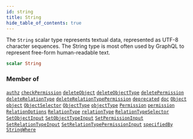 ```yaml
---
id: string
title: String
hide_table_of_contents: true
---
```








The `String` scalar type represents textual data, represented as UTF-8 character sequences. The String type is most often used by GraphQL to represent free-form human-readable text.

```graphql
scalar String
```




### Member of

[`authz`](/docs/v1/directory-api-reference/schema/common/directives/authz)  <Badge class="secondary" text="directive"/><Bullet />[`checkPermission`](/docs/v1/directory-api-reference/schema/permissions/queries/check-permission)  <Badge class="secondary" text="query"/><Bullet />[`deleteObject`](/docs/v1/directory-api-reference/schema/objects/mutations/delete-object)  <Badge class="secondary" text="mutation"/><Bullet />[`deleteObjectType`](/docs/v1/directory-api-reference/schema/object-types/mutations/delete-object-type)  <Badge class="secondary" text="mutation"/><Bullet />[`deletePermission`](/docs/v1/directory-api-reference/schema/permissions/mutations/delete-permission)  <Badge class="secondary" text="mutation"/><Bullet />[`deleteRelationType`](/docs/v1/directory-api-reference/schema/relation-types/mutations/delete-relation-type)  <Badge class="secondary" text="mutation"/><Bullet />[`deleteRelationTypePermission`](/docs/v1/directory-api-reference/schema/permissions/mutations/delete-relation-type-permission)  <Badge class="secondary" text="mutation"/><Bullet />[`deprecated`](/docs/v1/directory-api-reference/schema/common/directives/deprecated)  <Badge class="secondary" text="directive"/><Bullet />[`doc`](/docs/v1/directory-api-reference/schema/common/directives/doc)  <Badge class="secondary" text="directive"/><Bullet />[`Object`](/docs/v1/directory-api-reference/schema/objects/objects/object)  <Badge class="secondary" text="object"/><Bullet />[`object`](/docs/v1/directory-api-reference/schema/objects/queries/object)  <Badge class="secondary" text="query"/><Bullet />[`ObjectSelector`](/docs/v1/directory-api-reference/schema/objects/inputs/object-selector)  <Badge class="secondary" text="input"/><Bullet />[`ObjectType`](/docs/v1/directory-api-reference/schema/object-types/objects/object-type)  <Badge class="secondary" text="object"/><Bullet />[`objectType`](/docs/v1/directory-api-reference/schema/object-types/queries/object-type)  <Badge class="secondary" text="query"/><Bullet />[`Permission`](/docs/v1/directory-api-reference/schema/permissions/objects/permission)  <Badge class="secondary" text="object"/><Bullet />[`permission`](/docs/v1/directory-api-reference/schema/permissions/queries/permission)  <Badge class="secondary" text="query"/><Bullet />[`RelationOptions`](/docs/v1/directory-api-reference/schema/objects/inputs/relation-options)  <Badge class="secondary" text="input"/><Bullet />[`RelationType`](/docs/v1/directory-api-reference/schema/relation-types/objects/relation-type)  <Badge class="secondary" text="object"/><Bullet />[`relationType`](/docs/v1/directory-api-reference/schema/relation-types/queries/relation-type)  <Badge class="secondary" text="query"/><Bullet />[`RelationTypeSelector`](/docs/v1/directory-api-reference/schema/relation-types/inputs/relation-type-selector)  <Badge class="secondary" text="input"/><Bullet />[`SetObjectInput`](/docs/v1/directory-api-reference/schema/objects/inputs/set-object-input)  <Badge class="secondary" text="input"/><Bullet />[`SetObjectTypeInput`](/docs/v1/directory-api-reference/schema/object-types/inputs/set-object-type-input)  <Badge class="secondary" text="input"/><Bullet />[`SetPermissionInput`](/docs/v1/directory-api-reference/schema/permissions/inputs/set-permission-input)  <Badge class="secondary" text="input"/><Bullet />[`SetRelationTypeInput`](/docs/v1/directory-api-reference/schema/relation-types/inputs/set-relation-type-input)  <Badge class="secondary" text="input"/><Bullet />[`SetRelationTypePermissionInput`](/docs/v1/directory-api-reference/schema/permissions/inputs/set-relation-type-permission-input)  <Badge class="secondary" text="input"/><Bullet />[`specifiedBy`](/docs/v1/directory-api-reference/schema/common/directives/specified-by)  <Badge class="secondary" text="directive"/><Bullet />[`StringWhere`](/docs/v1/directory-api-reference/schema/common/inputs/string-where)  <Badge class="secondary" text="input"/>



